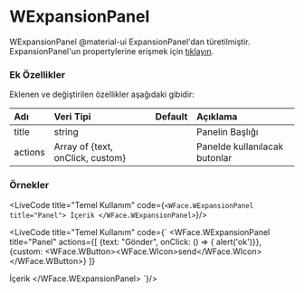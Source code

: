 
# WExpansionPanel

WExpansionPanel @material-ui ExpansionPanel'dan türetilmiştir.
ExpansionPanel'un propertylerine erişmek için [tıklayın](https://material-ui.com/api/expansion-panels/).

### Ek Özellikler

Eklenen ve değiştirilen özellikler aşağıdaki gibidir:

| Adı                 | Veri Tipi                                                     | Default | Açıklama                                        |
|:--------------------|:--------------------------------------------------------------|:--------|:------------------------------------------------|
| title               | string                                                        |         | Panelin Başlığı                                 |
| actions             | Array of {text, onClick, custom}                              |         | Panelde kullanılacak butonlar                   |


### Örnekler
<LiveCode title="Temel Kullanım" code={`
<WFace.WExpansionPanel title="Panel">
  İçerik
</WFace.WExpansionPanel>
`}/>

<LiveCode title="Temel Kullanım" code={`
<WFace.WExpansionPanel title="Panel"
  actions={[
    {text: "Gönder", onClick: () => { alert('ok')}},
    {custom: <WFace.WButton><WFace.WIcon>send</WFace.WIcon></WFace.WButton>}
  ]}
>
  İçerik
</WFace.WExpansionPanel>
`}/>